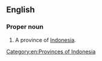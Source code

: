 {{also|jambi}}

==English==
{{wikipedia}}

===Proper noun===
{{en-proper noun}}

# A province of [[Indonesia]].

[[Category:en:Provinces of Indonesia]]